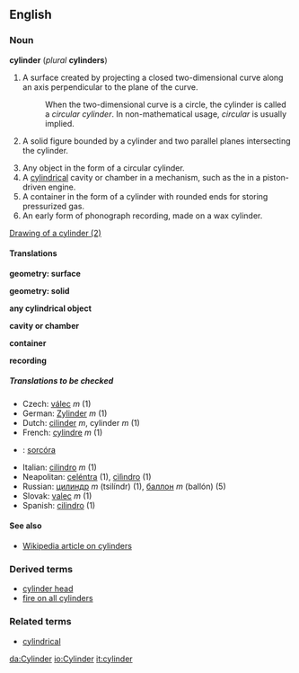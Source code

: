 ==English==
===Noun===
'''cylinder''' (''plural'' '''cylinders''')

#{{geometry}} A surface created by projecting a closed two-dimensional curve along an axis perpendicular to the plane of the curve.
#:When the two-dimensional curve is a circle, the cylinder is called a ''circular cylinder''.  In non-mathematical usage, ''circular'' is usually implied.
#{{geometry}} A solid figure bounded by a cylinder and two parallel planes intersecting the cylinder.
#Any object in the form of a circular cylinder.
#A [[cylindrical]] cavity or chamber in a mechanism, such as the in a piston-driven engine.
#A container in the form of a cylinder with rounded ends for storing pressurized gas.
#An early form of phonograph recording, made on a wax cylinder.
[[image:cylinder.png|Drawing of a cylinder (2)]]

====Translations====

'''geometry: surface'''
{{top}}
{{mid}}
{{bottom}}

'''geometry: solid'''
{{top}}
{{mid}}
{{bottom}}

'''any cylindrical object'''
{{top}}
{{mid}}
{{bottom}}

'''cavity or chamber'''
{{top}}
{{mid}}
{{bottom}}

'''container'''
{{top}}
{{mid}}
{{bottom}}

'''recording'''
{{top}}
{{mid}}
{{bottom}}

=====Translations to be checked=====
<!--Remove this section once all of the translations below have been moved into the tables above.-->
{{checktrans}}

*Czech: [[válec]] ''m'' (1)
*German: [[Zylinder]] ''m'' (1)
*Dutch: [[cilinder]] ''m'', cylinder ''m'' (1)
*French: [[cylindre]] ''m'' (1)
*{{ga}}: [[sorcóra]]
*Italian: [[cilindro]] ''m'' (1)
*Neapolitan: [[celéntra]] (1), [[cìlìndro]] (1)
*Russian: [[цилиндр]] ''m'' (tsilíndr) (1), [[баллон]] ''m'' (ballón) (5)
*Slovak: [[valec]] ''m'' (1)
*Spanish: [[cilindro]] (1)

====See also====
*[[w:cylinder|Wikipedia article on cylinders]]

===Derived terms===
*[[cylinder head]]
*[[fire on all cylinders]]

===Related terms===
*[[cylindrical]]

[[da:Cylinder]]
[[io:Cylinder]]
[[it:cylinder]]